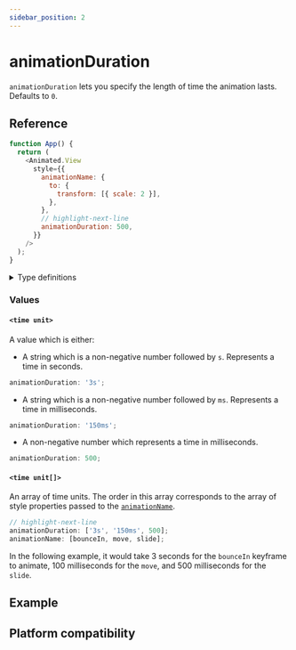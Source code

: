 ```yaml
---
sidebar_position: 2
---
```


# animationDuration

`animationDuration` lets you specify the length of time the animation lasts. Defaults to `0`.


<InteractiveExample
  src={AnimationDurationBasicSrc}
  component={AnimationDurationBasic}
/>

## Reference

```javascript
function App() {
  return (
    <Animated.View
      style={{
        animationName: {
          to: {
            transform: [{ scale: 2 }],
          },
        },
        // highlight-next-line
        animationDuration: 500,
      }}
    />
  );
}
```

<details>
<summary>Type definitions</summary>

```typescript
type TimeUnit = `${number}s` | `${number}ms` | number;

type CSSAnimationDuration = TimeUnit | TimeUnit[];
```

</details>

### Values

#### `<time unit>`

A value which is either:

- A string which is a non-negative number followed by `s`. Represents a time in seconds.

<Indent>

```typescript
animationDuration: '3s';
```

</Indent>

- A string which is a non-negative number followed by `ms`. Represents a time in milliseconds.

<Indent>

```typescript
animationDuration: '150ms';
```

</Indent>

- A non-negative number which represents a time in milliseconds.

<Indent>

```typescript
animationDuration: 500;
```

</Indent>

#### `<time unit[]>`

An array of time units. The order in this array corresponds to the array of style properties passed to the [`animationName`](/docs/css-animations/animation-name).

```typescript
// highlight-next-line
animationDuration: ['3s', '150ms', 500];
animationName: [bounceIn, move, slide];
```

In the following example, it would take 3 seconds for the `bounceIn` keyframe to animate, 100 milliseconds for the `move`, and 500 milliseconds for the `slide`.

## Example


<InteractiveExample src={AnimationDurationSrc} component={AnimationDuration} />

## Platform compatibility

<PlatformCompatibility android ios web />
